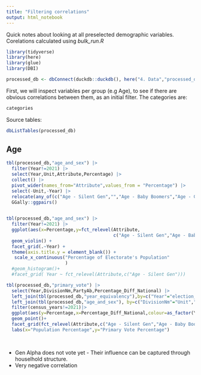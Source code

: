 ```yaml
---
title: "Filtering correlations"
output: html_notebook
---
```


Quick notes about looking at all preselected demographic variables.
Corelations calculated using *bulk_run.R*

```r
library(tidyverse)
library(here)
library(glue)
library(DBI)


```

```r
processed_db <- dbConnect(duckdb::duckdb(), here("4. Data","processed_data.duckdb"),read_only=FALSE)

```


First, we will inspect variables per group (e.g Age), to see if there are obvious correlations between them, as an initial filter. The categories are:

```r

categories
```

Source tables:

```r
dbListTables(processed_db)
```


## Age

```r
tbl(processed_db,"age_and_sex") |>
  filter(Year!=2021) |>
  select(Year,Unit,Attribute,Percentage) |>
  collect() |>
  pivot_wider(names_from="Attribute",values_from = "Percentage") |>
  select(-Unit,-Year) |>
  relocate(any_of(c("Age - Silent Gen","","Age - Baby Boomers","Age - Gen X","Age - Gen Y","Age - Gen Z","Age - Gen Alpha"))) |>
  GGally::ggpairs()
  
```


```r

tbl(processed_db,"age_and_sex") |>
  filter(Year!=2021) |>
  ggplot(aes(x=Percentage,y=fct_relevel(Attribute,
                                        c("Age - Silent Gen","Age - Baby Boomers","Age - Gen X","Age - Gen Y","Age - Gen Z","Age - Gen Alpha")))) +
  geom_violin() +
  facet_grid(.~Year) +
  theme(axis.title.y = element_blank()) +
   scale_x_continuous("Percentage of Electorate's Population"
                      )
  #geom_histogram()+
  #facet_grid( Year ~ fct_relevel(Attribute,c("Age - Silent Gen")))

```

```r
tbl(processed_db,"primary_vote") |>
  select(Year,DivisionNm,PartyAb,Percentage_Diff_National) |>
  left_join(tbl(processed_db,"year_equivalency"),by=c("Year"="election_years")) |>
  left_join(tbl(processed_db,"age_and_sex"), by=c("DivisionNm"="Unit","census_years"="Year")) |>
  filter(census_years!=2021)|>
  ggplot(aes(y=Percentage,x=Percentage_Diff_National,colour=as_factor(Year)))+
  geom_point()+
  facet_grid(fct_relevel(Attribute,c("Age - Silent Gen","Age - Baby Boomers","Age - Gen X","Age - Gen Y","Age - Gen Z","Age - Gen Alpha"))~PartyAb)+
  labs(x="Population Percentage",y="Primary Vote Percentage")
  
  


```



- Gen Alpha does not vote yet - Their influence can be captured through houselhold structure.
- Very negative correlation